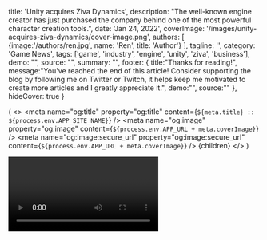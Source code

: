 

  title: 'Unity acquires Ziva Dynamics',
  description: "The well-known engine creator has just purchased the company behind one of the most powerful character creation tools.",
  date: 'Jan 24, 2022',
  coverImage: '/images/unity-acquires-ziva-dynamics/cover-image.png',
  authors: [
    {image:'/authors/ren.jpg', name: 'Ren', title: 'Author'}
  ],
  tagline: '',
  category: 'Game News',
  tags: ['game', 'industry', 'engine', 'unity', 'ziva', 'business'],
  demo: "",
  source: "",
  summary: "",
  footer: {
    title:"Thanks for reading!", 
    message:"You've reached the end of this article! Consider supporting the blog by following me on Twitter or Twitch, it helps keep me motivated to create more articles and I greatly appreciate it.",
    demo:"",
    source:""
  },
  hideCover: true
}

( 
    <>
        <Head>
            <title>{`${meta.title} :: ${process.env.APP_TITLE}`}</title>
            <meta name="description" content={meta.description} />
            <meta name="og:title" property="og:title" content={`${meta.title} :: ${process.env.APP_SITE_NAME}`} />
            <meta name="og:description" property="og:description" content={meta.description} />
            <meta name="og:image" property="og:image" content={`${process.env.APP_URL + meta.coverImage}`} />
            <meta name="og:image:secure_url" property="og:image:secure_url" content={`${process.env.APP_URL + meta.coverImage}`} />
        </Head>
        <Post meta={meta}>{children}</Post>
    </>
)

<Video url="https://www.youtube.com/watch?v=xeBpp3GcScM" className="mb-4" />

Chances are if you've played a few banger games like Marvel's Spider-man: Miles Morales, Hellblade II, or seen films like Godzilla vs Kong, then you've witnessed the character creation software developed by Ziva Dynamics.

The Ziva team was co-founded by Academy Award-winner James Jacobs (CEO), a USC Viterbi School of Engineering professor Jernej Barbic (CTO), and Canadian businessman Chris Godsall. Their flagship software, Ziva VFX, is used to digitally replicate the physics and materials of soft tissue, such as muscles, fat, and skin, allowing artists to create some pretty life-like characters. 

Unity, the well-known video game engine creator has announced it's purchase of Ziva Dynamics in an effort to make digital character creation tools more accessible. 

<Blockquote name="Unity">
    Creating digital humans that meet the quality and natural dynamics needed to truly satisfy our minds can be a complicated and painful effort, requiring both expert knowledge and extreme perseverance.
</Blockquote>

In addition to the annoucement, both teams also revealed project Emma, which is powered by state-of-the-art machine learning and is running real-time in Unity. 

<Blockquote name="Unity">
Her model was trained with over 30 terabytes of unique 4D data using the ZRT Trainer, which enables her to emote over 72,000 trained shapes and achieve entirely novel face poses. This is deep tech for amazingly realistic animation and incredibly emotive performances; letting characters shine even in demanding real-time environments. And soon, it will be accessible to artists and creators of all levels.
</Blockquote>

This new level of digital design, interactivity, and accessibility for all levels of artists is no doubt thanks for the democratization of tools Unity has purchased within the past year. These include 3D data handling company Pixyz Software, environment developer SpeedTree, remote desktop streaming tool creator Parsec, VFX platform Weta Digital, and collaboration tool maker SyncSketch.

Be sure to check out the <a href="https://blog.unity.com/technology/welcome-ziva-dynamics" target="_blank" rel="noopener noreferrer">Unity blog</a>, where you can read more on the annoucement and Unity's plans going forward.